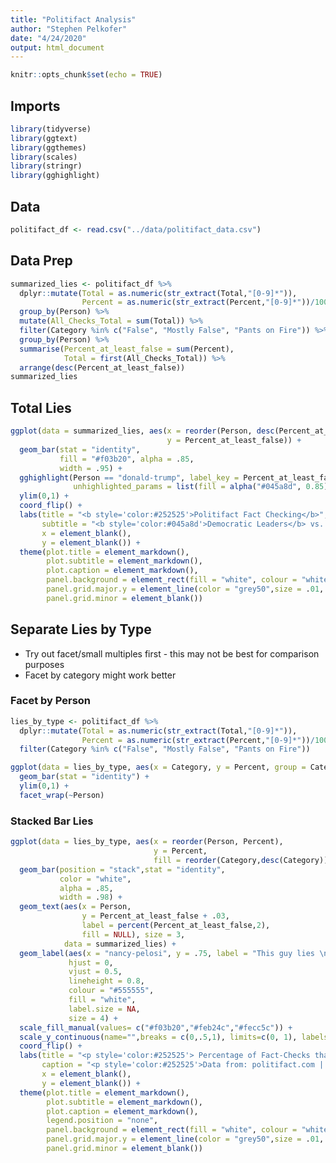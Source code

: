 ```yaml
---
title: "Politifact Analysis"
author: "Stephen Pelkofer"
date: "4/24/2020"
output: html_document
---
```


```r
knitr::opts_chunk$set(echo = TRUE)
```

## Imports

```r
library(tidyverse)
library(ggtext)
library(ggthemes)
library(scales)
library(stringr)
library(gghighlight)
```

## Data

```r
politifact_df <- read.csv("../data/politifact_data.csv")
```

## Data Prep

```r
summarized_lies <- politifact_df %>%
  dplyr::mutate(Total = as.numeric(str_extract(Total,"[0-9]*")),
                Percent = as.numeric(str_extract(Percent,"[0-9]*"))/100) %>%
  group_by(Person) %>%
  mutate(All_Checks_Total = sum(Total)) %>%
  filter(Category %in% c("False", "Mostly False", "Pants on Fire")) %>%
  group_by(Person) %>%
  summarise(Percent_at_least_false = sum(Percent),
            Total = first(All_Checks_Total)) %>%
  arrange(desc(Percent_at_least_false))
summarized_lies
```

## Total Lies

```r
ggplot(data = summarized_lies, aes(x = reorder(Person, desc(Percent_at_least_false)),
                                   y = Percent_at_least_false)) +
  geom_bar(stat = "identity",
           fill = "#f03b20", alpha = .85,
           width = .95) +
  gghighlight(Person == "donald-trump", label_key = Percent_at_least_false,
              unhighlighted_params = list(fill = alpha("#045a8d", 0.85))) +
  ylim(0,1) +
  coord_flip() +
  labs(title = "<b style='color:#252525'>Politifact Fact Checking</b>",
       subtitle = "<b style='color:#045a8d'>Democratic Leaders</b> vs. <b style='color:#f03b20'>Donald Trump</b>",
       x = element_blank(),
       y = element_blank()) +
  theme(plot.title = element_markdown(),
        plot.subtitle = element_markdown(),
        plot.caption = element_markdown(),
        panel.background = element_rect(fill = "white", colour = "white"),
        panel.grid.major.y = element_line(color = "grey50",size = .01, linetype = "dotted"),
        panel.grid.minor = element_blank())
```

## Separate Lies by Type
- Try out facet/small multiples first - this may not be best for comparison purposes
- Facet by category might work better

### Facet by Person

```r
lies_by_type <- politifact_df %>%
  dplyr::mutate(Total = as.numeric(str_extract(Total,"[0-9]*")),
                Percent = as.numeric(str_extract(Percent,"[0-9]*"))/100) %>%
  filter(Category %in% c("False", "Mostly False", "Pants on Fire"))

ggplot(data = lies_by_type, aes(x = Category, y = Percent, group = Category)) +
  geom_bar(stat = "identity") +
  ylim(0,1) +
  facet_wrap(~Person)
```

### Stacked Bar Lies

```r
ggplot(data = lies_by_type, aes(x = reorder(Person, Percent),
                                y = Percent,
                                fill = reorder(Category,desc(Category)))) +
  geom_bar(position = "stack",stat = "identity",
           color = "white",
           alpha = .85,
           width = .98) +
  geom_text(aes(x = Person,
                y = Percent_at_least_false + .03,
                label = percent(Percent_at_least_false,2),
                fill = NULL), size = 3,
            data = summarized_lies) +
  geom_label(aes(x = "nancy-pelosi", y = .75, label = "This guy lies \n a lot"), 
             hjust = 0, 
             vjust = 0.5, 
             lineheight = 0.8,
             colour = "#555555", 
             fill = "white", 
             label.size = NA,
             size = 4) +
  scale_fill_manual(values= c("#f03b20","#feb24c","#fecc5c")) +
  scale_y_continuous(name="",breaks = c(0,.5,1), limits=c(0, 1), labels = percent) +
  coord_flip() +
  labs(title = "<p style='color:#252525'> Percentage of Fact-Checks that are <br> <b style='color:#fecc5c'>False</b>, <b style='color:#feb24c'>Mostly False</b>, or a <b style='color:#f03b20'>Pants-on-Fire</b> lie</p>",
       caption = "<p style='color:#252525'>Data from: politifact.com | VIZ Author: Stephen Pelkofer | @Spelk24</p>",
       x = element_blank(),
       y = element_blank()) +
  theme(plot.title = element_markdown(),
        plot.subtitle = element_markdown(),
        plot.caption = element_markdown(),
        legend.position = "none",
        panel.background = element_rect(fill = "white", colour = "white"),
        panel.grid.major.y = element_line(color = "grey50",size = .01, linetype = "dotted"),
        panel.grid.minor = element_blank())
```






